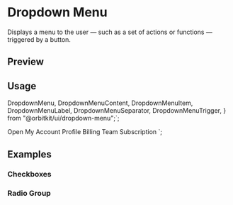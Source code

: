 

<Meta of={DropdownMenuStories} />

<PrimitiveDocsButton name="dropdown-menu" />

# Dropdown Menu

Displays a menu to the user — such as a set of actions or functions — triggered by a button.

## Preview

<Canvas of={DropdownMenuStories.Default} />

## Usage

  DropdownMenu,
  DropdownMenuContent,
  DropdownMenuItem,
  DropdownMenuLabel,
  DropdownMenuSeparator,
  DropdownMenuTrigger,
} from "@orbitkit/ui/dropdown-menu";`;

  <DropdownMenuTrigger>Open</DropdownMenuTrigger>
  <DropdownMenuContent>
    <DropdownMenuLabel>My Account</DropdownMenuLabel>
    <DropdownMenuSeparator />
    <DropdownMenuItem>Profile</DropdownMenuItem>
    <DropdownMenuItem>Billing</DropdownMenuItem>
    <DropdownMenuItem>Team</DropdownMenuItem>
    <DropdownMenuItem>Subscription</DropdownMenuItem>
  </DropdownMenuContent>
</DropdownMenu>`;

<Source code={importCode} language="ts" dark />
<Source code={usageCode} language="tsx" dark />

## Examples

### Checkboxes

<Canvas of={DropdownMenuStories.Checkboxes} />

### Radio Group

<Canvas of={DropdownMenuStories.RadioGroup} />
